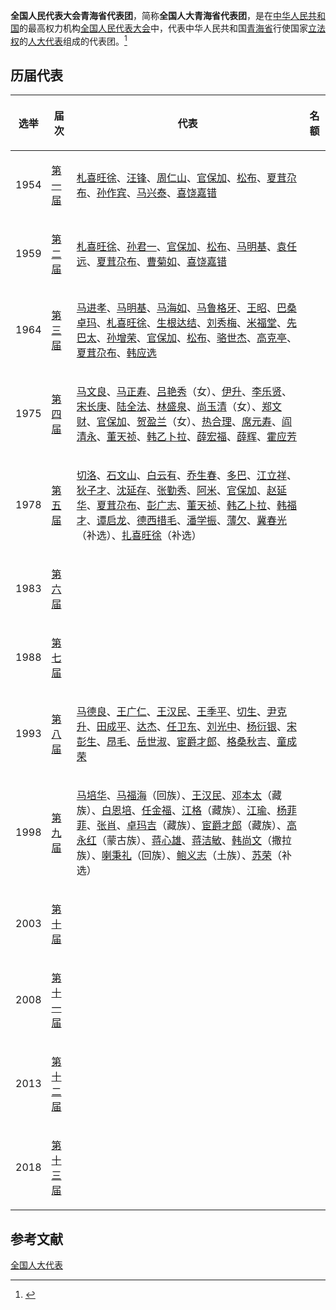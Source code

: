 {{Pathnav|全国人民代表大会|全国人民代表大会代表}}
{{Infobox constituency
|name              = 青海省代表团
|type              = [[全国人民代表大会|全国人民代表大会]]
|constituency_link = 
|parl_name         = <!-- name of the law making body -->
|map1              = 
|map_size          = 
|image             = 
|map_entity        = 
|map_year          = 
|caption           = 
|district_label    = [[选区|选举单位]]
|district          = 
|region_label      = [[选举人|选举人]]数量
|region            = 
|population        = 
|electorate        = 
|towns             = 
|future            = 
|year              = 1954年
|abolished_label   = 
|abolished         = 
|members_label     = 代表团团长
|members           = 
|seats             = 
|elects_howmany    = 
|local_council_label = [[地方各级人民代表大会|省级人大]]
|local_council     = [[青海省人民代表大会|青海省人民代表大会]]
|next              = 
|previous          = 
|blank1_name       = 选举方式
|blank1_info       = 人大选举产生
}}
'''全国人民代表大会青海省代表团'''，简称'''全国人大青海省代表团'''，是在[[中华人民共和国|中华人民共和国]]的最高权力机构[[全国人民代表大会|全国人民代表大会]]中，代表中华人民共和国[[青海省|青海省]]行使国家[[立法权|立法权]]的[[人大代表|人大代表]]组成的代表团。<ref>{{Cite book|title=中华人民共和国职官志|author=何虎生, 李耀东, 向常福主编|publisher=中国社会出版社|year=2003|isbn=9787800883934|location=北京|pages=}}</ref>

== 历届代表 ==
{| class="wikitable"
|-
! style="width: 5%" |选举
! style="width: 8%" |届次
! 代表
! 名额
|-
! 1954
! [[第一届全国人民代表大会代表名单|第一届]]
| [[札喜旺徐|札喜旺徐]]、[[汪锋|汪锋]]、[[周仁山|周仁山]]、[[官保加|官保加]]、[[松布|松布]]、[[夏茸尕布·洛桑隆仁丹贝嘉措|夏茸尕布]]、[[孙作宾|孙作宾]]、[[马兴泰|马兴泰]]、[[喜饶嘉错|喜饶嘉错]]
|
|-
! 1959
! [[第二届全国人民代表大会代表名单|第二届]]
| [[札喜旺徐|札喜旺徐]]、[[孙君一|孙君一]]、[[官保加|官保加]]、[[松布|松布]]、[[马明基|马明基]]、[[袁任远|袁任远]]、[[夏茸尕布·洛桑隆仁丹贝嘉措|夏茸尕布]]、[[曹菊如|曹菊如]]、[[喜饶嘉错|喜饶嘉错]]
|
|-
! 1964
! [[第三届全国人民代表大会代表名单|第三届]]
| [[马进孝|马进孝]]、[[马明基|马明基]]、[[马海如|马海如]]、[[马鲁格牙|马鲁格牙]]、[[王昭|王昭]]、[[巴桑卓玛|巴桑卓玛]]、[[札喜旺徐|札喜旺徐]]、[[生根达结|生根达结]]、[[刘秀梅|刘秀梅]]、[[米福堂|米福堂]]、[[先巴太|先巴太]]、[[孙增荣|孙增荣]]、[[官保加|官保加]]、[[松布|松布]]、[[骆世杰|骆世杰]]、[[高克亭|高克亭]]、[[夏茸尕布·洛桑隆仁丹贝嘉措|夏茸尕布]]、[[韩应选|韩应选]]
|
|-
! 1975
! [[第四届全国人民代表大会代表名单|第四届]]
| [[马文良|马文良]]、[[马正寿|马正寿]]、[[吕艳秀|吕艳秀]]（女）、[[伊升|伊升]]、[[李乐贤|李乐贤]]、[[宋长庚|宋长庚]]、[[陆全法|陆全法]]、[[林盛泉|林盛泉]]、[[尚玉清|尚玉清]]（女）、[[郑文财|郑文财]]、[[官保加|官保加]]、[[贺盈兰|贺盈兰]]（女）、[[热合理|热合理]]、[[席元寿|席元寿]]、[[阎清永|阎清永]]、[[董天祯|董天祯]]、[[韩乙卜拉|韩乙卜拉]]、[[薛宏福|薛宏福]]、[[薛辉|薛辉]]、[[霍应芳|霍应芳]]
|
|-
! 1978
! [[第五届全国人民代表大会代表名单|第五届]]
| [[切洛|切洛]]、[[石文山|石文山]]、[[白云有|白云有]]、[[乔生春|乔生春]]、[[多巴_(1932年)|多巴]]、[[江立祥|江立祥]]、[[狄子才|狄子才]]、[[沈延存|沈延存]]、[[张勤秀|张勤秀]]、[[阿米|阿米]]、[[官保加|官保加]]、[[赵延华|赵延华]]、[[夏茸尕布·洛桑隆仁丹贝嘉措|夏茸尕布]]、[[彭广志|彭广志]]、[[董天祯|董天祯]]、[[韩乙卜拉|韩乙卜拉]]、[[韩福才|韩福才]]、[[谭启龙|谭启龙]]、[[德西措毛|德西措毛]]、[[潘学振|潘学振]]、[[薄欠|薄欠]]、[[冀春光|冀春光]]（补选）、[[扎喜旺徐|扎喜旺徐]]（补选）
|
|-
! 1983
! [[第六届全国人民代表大会代表名单|第六届]]
|
|
|-
! 1988
! [[第七届全国人民代表大会代表名单|第七届]]
|
|
|-
! 1993
! [[第八届全国人民代表大会代表名单|第八届]]
| [[马德良|马德良]]、[[王广仁|王广仁]]、[[王汉民|王汉民]]、[[王季平|王季平]]、[[切生|切生]]、[[尹克升|尹克升]]、[[田成平|田成平]]、[[达杰|达杰]]、[[任卫东|任卫东]]、[[刘光中|刘光中]]、[[杨衍银|杨衍银]]、[[宋彭生|宋彭生]]、[[昂毛|昂毛]]、[[岳世淑|岳世淑]]、[[宦爵才郎|宦爵才郎]]、[[格桑秋吉|格桑秋吉]]、[[童成荣|童成荣]]
|
|-
! 1998
! [[第九届全国人民代表大会代表名单|第九届]]
| [[马培华|马培华]]、[[马福海|马福海]]（回族）、[[王汉民|王汉民]]、[[邓本太|邓本太]]（藏族）、[[白恩培|白恩培]]、[[任金福|任金福]]、[[江格|江格]]（藏族）、[[江瑜|江瑜]]、[[杨菲菲|杨菲菲]]、[[张肖_(1936年)|张肖]]、[[卓玛吉|卓玛吉]]（藏族）、[[宦爵才郎|宦爵才郎]]（藏族）、[[高永红|高永红]]（蒙古族）、[[蒋心雄|蒋心雄]]、[[蒋洁敏|蒋洁敏]]、[[韩尚文|韩尚文]]（撒拉族）、[[喇秉礼|喇秉礼]]（回族）、[[鲍义志|鲍义志]]（土族）、[[苏荣|苏荣]]（补选）
|
|-
! 2003
! [[第十届全国人民代表大会代表名单|第十届]]
|

|
|-
! 2008
! [[第十一届全国人民代表大会代表名单|第十一届]]
|
|
|-
! 2013
! [[第十二届全国人民代表大会代表名单|第十二届]]
|
|
|-
! 2018
! [[第十三届全国人民代表大会代表名单|第十三届]]
|
|
|}

== 参考文献 ==
{{Reflist|2}}

{{NPC}}
{{全国人民代表大会代表团}}

[[Category:全国人大代表|]]
